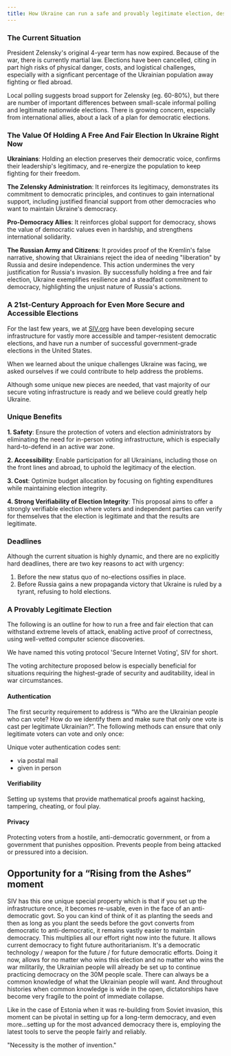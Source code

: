 ```yaml
---
title: How Ukraine can run a safe and provably legitimate election, despite ongoing Russian invasion and occupation
---
```


### The Current Situation

President Zelensky's original 4-year term has now expired. Because of the war, there is currently martial law. Elections have been cancelled, citing in part high risks of physical danger, costs, and logistical challenges, especially with a signficant percentage of the Ukrainian population away fighting or fled abroad.

Local polling suggests broad support for Zelensky (eg. 60-80%), but there are number of important differences between small-scale informal polling and legitimate nationwide elections. There is growing concern, especially from international allies, about a lack of a plan for democratic elections.

### The Value Of Holding A Free And Fair Election In Ukraine Right Now

**Ukrainians**: Holding an election preserves their democratic voice, confirms their leadership's legitimacy, and re-energize the population to keep fighting for their freedom.

**The Zelensky Administration**: It reinforces its legitimacy, demonstrates its commitment to democratic principles, and continues to gain international support, including justified financial support from other democracies who want to maintain Ukraine's democracy.

**Pro-Democracy Allies**: It reinforces global support for democracy, shows the value of democratic values even in hardship, and strengthens international solidarity.

**The Russian Army and Citizens**: It provides proof of the Kremlin's false narrative, showing that Ukrainians reject the idea of needing "liberation" by Russia and desire independence. This action undermines the very justification for Russia's invasion. By successfully holding a free and fair election, Ukraine exemplifies resilience and a steadfast commitment to democracy, highlighting the unjust nature of Russia's actions.

### A 21st-Century Approach for Even More Secure and Accessible Elections

For the last few years, we at [SIV.org](https://siv.org) have been developing secure infrastructure for vastly more accessible and tamper-resistent democratic elections, and have run a number of successful government-grade elections in the United States.

When we learned about the unique challenges Ukraine was facing, we asked ourselves if we could contribute to help address the problems.

Although some unique new pieces are needed, that vast majority of our secure voting infrastructure is ready and we believe could greatly help Ukraine.

### Unique Benefits

**1. Safety**: Ensure the protection of voters and election administrators by eliminating the need for in-person voting infrastructure, which is especially hard-to-defend in an active war zone.

**2. Accessibility**: Enable participation for all Ukrainians, including those on the front lines and abroad, to uphold the legitimacy of the election.

**3. Cost**: Optimize budget allocation by focusing on fighting expenditures while maintaining election integrity.

**4. Strong Verifiability of Election Integrity**: This proposal aims to offer a strongly verifiable election where voters and independent parties can verify for themselves that the election is legitimate and that the results are legitimate.

### Deadlines

Although the current situation is highly dynamic, and there are no explicitly hard deadlines, there are two key reasons to act with urgency:

1. Before the new status quo of no-elections ossifies in place.
2. Before Russia gains a new propaganda victory that Ukraine is ruled by a tyrant, refusing to hold elections.

### A Provably Legitimate Election

The following is an outline for how to run a free and fair election that can withstand extreme levels of attack, enabling active proof of correctness, using well-vetted computer science discoveries.

We have named this voting protocol 'Secure Internet Voting', SIV for short.

The voting architecture proposed below is especially beneficial for situations requiring the highest-grade of security and auditability, ideal in war circumstances.

#### Authentication

The first security requirement to address is “Who are the Ukrainian people who can vote? How do we identify them and make sure that only one vote is cast per legitimate Ukrainian?”. The following methods can ensure that only legitimate voters can vote and only once:

Unique voter authentication codes sent:

- via postal mail
- given in person

#### Verifiability

Setting up systems that provide mathematical proofs against hacking, tampering, cheating, or foul play.

#### Privacy

Protecting voters from a hostile, anti-democratic government, or from a government that punishes opposition. Prevents people from being attacked or pressured into a decision.

## Opportunity for a “Rising from the Ashes” moment

SIV has this one unique special property which is that if you set up the infrastructure once, it becomes re-usable, even in the face of an anti-democratic govt. So you can kind of think of it as planting the seeds and then as long as you plant the seeds before the govt converts from democratic to anti-democratic, it remains vastly easier to maintain democracy. This multiplies all our effort right now into the future. It allows current democracy to fight future authoritarianism. It's a democratic technology / weapon for the future / for future democratic efforts. Doing it now, allows for no matter who wins this election and no matter who wins the war militarily, the Ukrainian people will already be set up to continue practicing democracy on the 30M people scale. There can always be a common knowledge of what the Ukrainian people will want. And throughout histories when common knowledge is wide in the open, dictatorships have become very fragile to the point of immediate collapse.

Like in the case of Estonia when it was re-building from Soviet invasion, this moment can be pivotal in setting up for a long-term democracy, and even more…setting up for the most advanced democracy there is, employing the latest tools to serve the people fairly and reliably.

"Necessity is the mother of invention."
